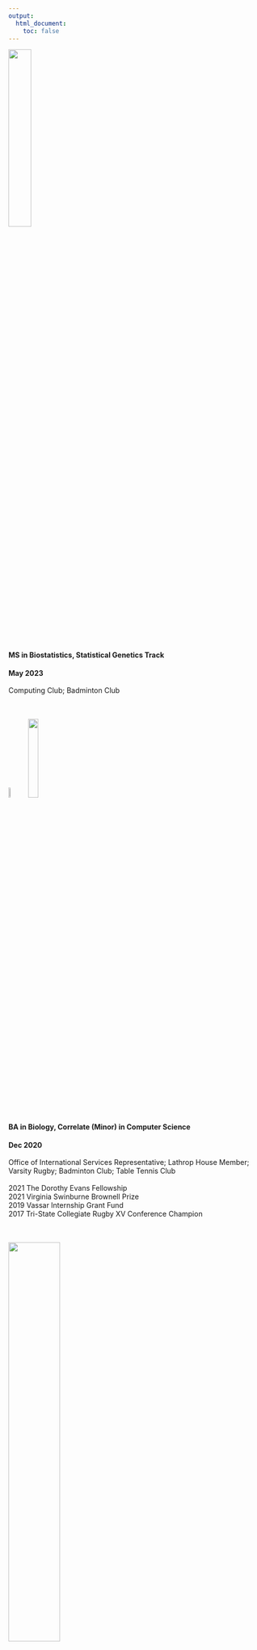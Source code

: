 ```yaml
---
output:
  html_document:
    toc: false
---
```


<img src="images/columbia.png" style="width:30%">\

#### MS in **Biostatistics**, Statistical Genetics Track
**May 2023**
\
\
<!-- Coursework:\ -->
<!-- Data Science I & II; Biostatistical Methods I & II; Probabilistic Graphical Models; Statistical Genetic Modeling\ -->
<!-- \ -->
<!-- Activities:\ -->
Computing Club; Badminton Club\
\
\

<img src="images/vassar.png" style="width:7%">
<img src="images/vassar_name.png" style="width:20%">\

#### BA in **Biology**, Correlate (Minor) in **Computer Science**
**Dec 2020**
\
\
<!-- Coursework:\ -->
<!-- Software Design & Implementation; Data Structures & Algorithms; Bioinformatics\ -->
<!-- \ -->
<!-- Activities:\ -->
Office of International Services Representative; Lathrop House Member; Varsity Rugby; Badminton Club; Table Tennis Club\
\
<!-- Awards:\ -->
2021 The Dorothy Evans Fellowship\
2021 Virginia Swinburne Brownell Prize\
2019 Vassar Internship Grant Fund\
2017 Tri-State Collegiate Rugby XV Conference Champion\
\
\

<img src="images/yuan_pei.png" style="width:45%">\

#### Exchange Program: Yuan Pei Scholar
**Fall 2018**
\
\
<!-- Coursework:\ -->
<!-- Statistical Genomics Analysis; Biochemical Pharmaceutics\ -->
<!-- \ -->
<!-- Activities:\ -->
University Relations Delegate; Taiwan Relation Research Group\
\
\